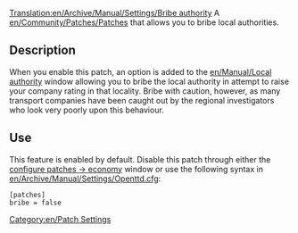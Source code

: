 [[Translation:en/Archive/Manual/Settings/Bribe authority]]
A [[en/Community/Patches/Patches]] that allows you to bribe local authorities.

== Description ==
When you enable this patch, an option is added to the [[en/Manual/Local authority]] window allowing you to bribe the local authority in attempt to raise your company rating in that locality. Bribe with caution, however, as many transport companies have been caught out by the regional investigators who look very poorly upon this behaviour. {{en/Note|You can not bribe local authorities to raise your company rating above 'Excellent'}}

== Use ==
This feature is enabled by default. Disable this patch through either the [[en/Archive/Manual/Settings/Configuring patches/Construction|configure patches -> economy]] window or use the following syntax in [[en/Archive/Manual/Settings/Openttd.cfg]]:
<pre>[patches]
bribe = false</pre>

[[Category:en/Patch Settings]]